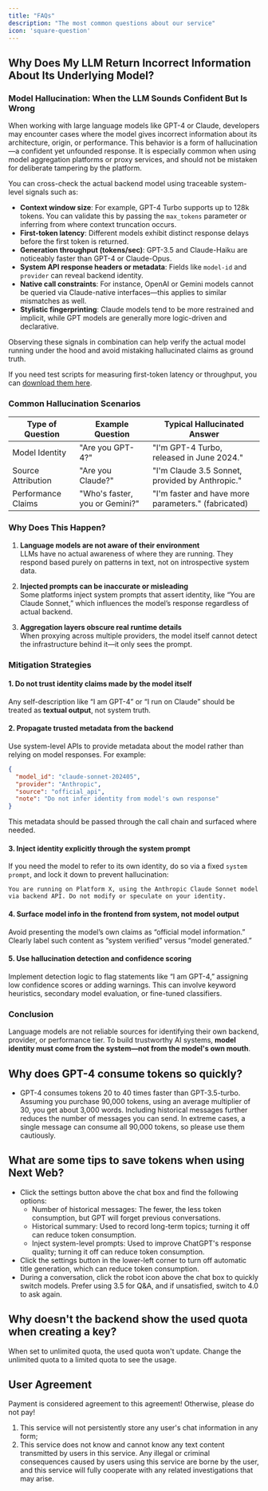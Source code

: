 ```yaml
---
title: "FAQs"
description: "The most common questions about our service"
icon: 'square-question'
---
```


## Why Does My LLM Return Incorrect Information About Its Underlying Model?

### Model Hallucination: When the LLM Sounds Confident But Is Wrong

When working with large language models like GPT-4 or Claude, developers may encounter cases where the model gives incorrect information about its architecture, origin, or performance. This behavior is a form of hallucination—a confident yet unfounded response. It is especially common when using model aggregation platforms or proxy services, and should not be mistaken for deliberate tampering by the platform.

You can cross-check the actual backend model using traceable system-level signals such as:

- **Context window size**: For example, GPT-4 Turbo supports up to 128k tokens. You can validate this by passing the `max_tokens` parameter or inferring from where context truncation occurs.
- **First-token latency**: Different models exhibit distinct response delays before the first token is returned.
- **Generation throughput (tokens/sec)**: GPT-3.5 and Claude-Haiku are noticeably faster than GPT-4 or Claude-Opus.
- **System API response headers or metadata**: Fields like `model-id` and `provider` can reveal backend identity.
- **Native call constraints**: For instance, OpenAI or Gemini models cannot be queried via Claude-native interfaces—this applies to similar mismatches as well.
- **Stylistic fingerprinting**: Claude models tend to be more restrained and implicit, while GPT models are generally more logic-driven and declarative.

Observing these signals in combination can help verify the actual model running under the hood and avoid mistaking hallucinated claims as ground truth.

If you need test scripts for measuring first-token latency or throughput, you can [download them here](https://github.com/jerlinn/inferHub/tree/main/scripts).

### Common Hallucination Scenarios

| Type of Question     | Example Question               | Typical Hallucinated Answer                            |
|----------------------|--------------------------------|---------------------------------------------------------|
| Model Identity       | "Are you GPT-4?"               | "I'm GPT-4 Turbo, released in June 2024."              |
| Source Attribution   | "Are you Claude?"              | "I'm Claude 3.5 Sonnet, provided by Anthropic."        |
| Performance Claims   | "Who's faster, you or Gemini?" | "I'm faster and have more parameters." (fabricated)    |

### Why Does This Happen?

1. **Language models are not aware of their environment**  
   LLMs have no actual awareness of where they are running. They respond based purely on patterns in text, not on introspective system data.

2. **Injected prompts can be inaccurate or misleading**  
   Some platforms inject system prompts that assert identity, like “You are Claude Sonnet,” which influences the model’s response regardless of actual backend.

3. **Aggregation layers obscure real runtime details**  
   When proxying across multiple providers, the model itself cannot detect the infrastructure behind it—it only sees the prompt.

### Mitigation Strategies

#### 1. Do not trust identity claims made by the model itself

Any self-description like “I am GPT-4” or “I run on Claude” should be treated as **textual output**, not system truth.

#### 2. Propagate trusted metadata from the backend

Use system-level APIs to provide metadata about the model rather than relying on model responses. For example:

```json
{
  "model_id": "claude-sonnet-202405",
  "provider": "Anthropic",
  "source": "official_api",
  "note": "Do not infer identity from model's own response"
}
````

This metadata should be passed through the call chain and surfaced where needed.

#### 3. Inject identity explicitly through the system prompt

If you need the model to refer to its own identity, do so via a fixed `system prompt`, and lock it down to prevent hallucination:

```
You are running on Platform X, using the Anthropic Claude Sonnet model via backend API. Do not modify or speculate on your identity.
```

#### 4. Surface model info in the frontend from system, not model output

Avoid presenting the model’s own claims as “official model information.” Clearly label such content as “system verified” versus “model generated.”

#### 5. Use hallucination detection and confidence scoring

Implement detection logic to flag statements like “I am GPT-4,” assigning low confidence scores or adding warnings. This can involve keyword heuristics, secondary model evaluation, or fine-tuned classifiers.

### Conclusion

Language models are not reliable sources for identifying their own backend, provider, or performance tier. To build trustworthy AI systems, **model identity must come from the system—not from the model's own mouth**.

## Why does GPT-4 consume tokens so quickly?
- GPT-4 consumes tokens 20 to 40 times faster than GPT-3.5-turbo. Assuming you purchase 90,000 tokens, using an average multiplier of 30, you get about 3,000 words. Including historical messages further reduces the number of messages you can send. In extreme cases, a single message can consume all 90,000 tokens, so please use them cautiously.

## What are some tips to save tokens when using Next Web?
- Click the settings button above the chat box and find the following options:
  - Number of historical messages: The fewer, the less token consumption, but GPT will forget previous conversations.
  - Historical summary: Used to record long-term topics; turning it off can reduce token consumption.
  - Inject system-level prompts: Used to improve ChatGPT's response quality; turning it off can reduce token consumption.
- Click the settings button in the lower-left corner to turn off automatic title generation, which can reduce token consumption.
- During a conversation, click the robot icon above the chat box to quickly switch models. Prefer using 3.5 for Q&A, and if unsatisfied, switch to 4.0 to ask again.

## Why doesn't the backend show the used quota when creating a key?
When set to unlimited quota, the used quota won't update. Change the unlimited quota to a limited quota to see the usage.

## User Agreement
Payment is considered agreement to this agreement! Otherwise, please do not pay!
1. This service will not persistently store any user's chat information in any form;
2. This service does not know and cannot know any text content transmitted by users in this service. Any illegal or criminal consequences caused by users using this service are borne by the user, and this service will fully cooperate with any related investigations that may arise.